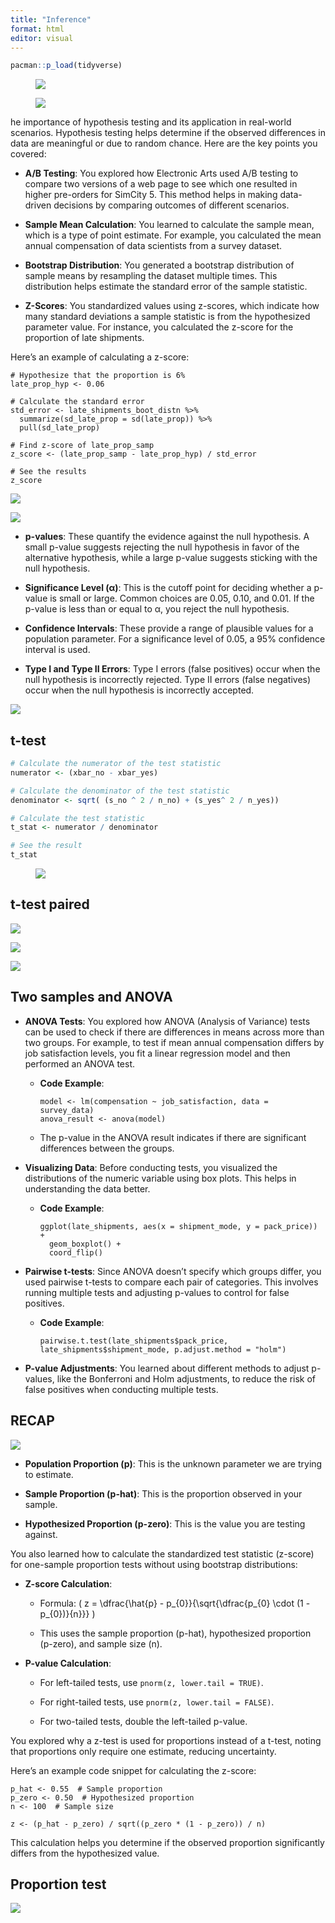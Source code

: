 ```yaml
---
title: "Inference"
format: html
editor: visual
---
```


```r
pacman::p_load(tidyverse)
```

![![](images/clipboard-3361331156.png)](images/clipboard-3096119592.png)

![![](images/clipboard-1328109182.png)](images/clipboard-3821990180.png)

he importance of hypothesis testing and its application in real-world scenarios. Hypothesis testing helps determine if the observed differences in data are meaningful or due to random chance. Here are the key points you covered:

-   **A/B Testing**: You explored how Electronic Arts used A/B testing to compare two versions of a web page to see which one resulted in higher pre-orders for SimCity 5. This method helps in making data-driven decisions by comparing outcomes of different scenarios.

-   **Sample Mean Calculation**: You learned to calculate the sample mean, which is a type of point estimate. For example, you calculated the mean annual compensation of data scientists from a survey dataset.

-   **Bootstrap Distribution**: You generated a bootstrap distribution of sample means by resampling the dataset multiple times. This distribution helps estimate the standard error of the sample statistic.

-   **Z-Scores**: You standardized values using z-scores, which indicate how many standard deviations a sample statistic is from the hypothesized parameter value. For instance, you calculated the z-score for the proportion of late shipments.

Here's an example of calculating a z-score:

```         
# Hypothesize that the proportion is 6%
late_prop_hyp <- 0.06

# Calculate the standard error
std_error <- late_shipments_boot_distn %>% 
  summarize(sd_late_prop = sd(late_prop)) %>% 
  pull(sd_late_prop)

# Find z-score of late_prop_samp
z_score <- (late_prop_samp - late_prop_hyp) / std_error

# See the results
z_score
```

![](images/clipboard-1430535133.png)

![](images/clipboard-2376425064.png)

-   **p-values**: These quantify the evidence against the null hypothesis. A small p-value suggests rejecting the null hypothesis in favor of the alternative hypothesis, while a large p-value suggests sticking with the null hypothesis.

-   **Significance Level (α)**: This is the cutoff point for deciding whether a p-value is small or large. Common choices are 0.05, 0.10, and 0.01. If the p-value is less than or equal to α, you reject the null hypothesis.

-   **Confidence Intervals**: These provide a range of plausible values for a population parameter. For a significance level of 0.05, a 95% confidence interval is used.

-   **Type I and Type II Errors**: Type I errors (false positives) occur when the null hypothesis is incorrectly rejected. Type II errors (false negatives) occur when the null hypothesis is incorrectly accepted.

![](images/clipboard-3386067985.png)

## t-test

```r
# Calculate the numerator of the test statistic
numerator <- (xbar_no - xbar_yes)

# Calculate the denominator of the test statistic
denominator <- sqrt( (s_no ^ 2 / n_no) + (s_yes^ 2 / n_yes))

# Calculate the test statistic
t_stat <- numerator / denominator

# See the result
t_stat
```

![![](images/clipboard-2487474175.png)](images/clipboard-3283527699.png)

## t-test paired

![](images/clipboard-863783114.png)

![](images/clipboard-1761918466.png)

![](images/clipboard-2344372318.png)

## Two samples and ANOVA

-   **ANOVA Tests**: You explored how ANOVA (Analysis of Variance) tests can be used to check if there are differences in means across more than two groups. For example, to test if mean annual compensation differs by job satisfaction levels, you fit a linear regression model and then performed an ANOVA test.

    -   **Code Example**:

        ```         
        model <- lm(compensation ~ job_satisfaction, data = survey_data)
        anova_result <- anova(model)
        ```

    -   The p-value in the ANOVA result indicates if there are significant differences between the groups.

-   **Visualizing Data**: Before conducting tests, you visualized the distributions of the numeric variable using box plots. This helps in understanding the data better.

    -   **Code Example**:

        ```         
        ggplot(late_shipments, aes(x = shipment_mode, y = pack_price)) +
          geom_boxplot() +
          coord_flip()
        ```

-   **Pairwise t-tests**: Since ANOVA doesn't specify which groups differ, you used pairwise t-tests to compare each pair of categories. This involves running multiple tests and adjusting p-values to control for false positives.

    -   **Code Example**:

        ```         
        pairwise.t.test(late_shipments$pack_price, late_shipments$shipment_mode, p.adjust.method = "holm")
        ```

-   **P-value Adjustments**: You learned about different methods to adjust p-values, like the Bonferroni and Holm adjustments, to reduce the risk of false positives when conducting multiple tests.

## RECAP

![](images/clipboard-836899424.png)

-   **Population Proportion (p)**: This is the unknown parameter we are trying to estimate.

-   **Sample Proportion (p-hat)**: This is the proportion observed in your sample.

-   **Hypothesized Proportion (p-zero)**: This is the value you are testing against.

You also learned how to calculate the standardized test statistic (z-score) for one-sample proportion tests without using bootstrap distributions:

-   **Z-score Calculation**:

    -   Formula: ( z = \\dfrac{\\hat{p} - p\_{0}}{\\sqrt{\\dfrac{p\_{0} \\cdot (1 - p\_{0})}{n}}} )

    -   This uses the sample proportion (p-hat), hypothesized proportion (p-zero), and sample size (n).

-   **P-value Calculation**:

    -   For left-tailed tests, use `pnorm(z, lower.tail = TRUE)`.

    -   For right-tailed tests, use `pnorm(z, lower.tail = FALSE)`.

    -   For two-tailed tests, double the left-tailed p-value.

You explored why a z-test is used for proportions instead of a t-test, noting that proportions only require one estimate, reducing uncertainty.

Here’s an example code snippet for calculating the z-score:

```         
p_hat <- 0.55  # Sample proportion
p_zero <- 0.50  # Hypothesized proportion
n <- 100  # Sample size

z <- (p_hat - p_zero) / sqrt((p_zero * (1 - p_zero)) / n)
```

This calculation helps you determine if the observed proportion significantly differs from the hypothesized value.

## Proportion test

![](images/clipboard-3322735916.png)
